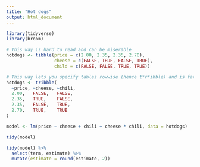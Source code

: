 ```yaml
---
title: "Hot dogs"
output: html_document
---
```


```r
library(tidyverse)
library(broom)

# This way is hard to read and can be miserable
hotdogs <- tibble(price = c(2.00, 2.35, 2.35, 2.70),
                  cheese = c(FALSE, TRUE, FALSE, TRUE),
                  child = c(FALSE, FALSE, TRUE, TRUE))

# This way lets you specify tables rowwise (hence t*r*ibble) and is far easier to read
hotdogs <- tribble(
  ~price, ~cheese, ~chili,
  2.00,   FALSE,   FALSE,
  2.35,   TRUE,    FALSE,
  2.35,   FALSE,   TRUE,
  2.70,   TRUE,    TRUE
)

model <- lm(price ~ cheese + chili + cheese * chili, data = hotdogs)
```

```r
tidy(model)
```

```r
tidy(model) %>% 
  select(term, estimate) %>% 
  mutate(estimate = round(estimate, 2))
```

